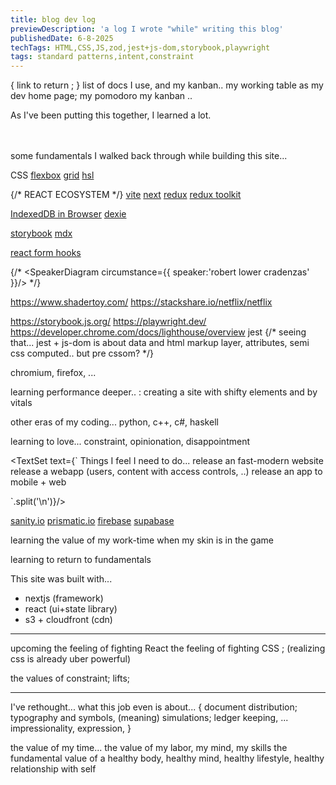 ```yaml
---
title: blog dev log
previewDescription: 'a log I wrote "while" writing this blog' 
publishedDate: 6-8-2025
techTags: HTML,CSS,JS,zod,jest+js-dom,storybook,playwright
tags: standard patterns,intent,constraint
---
```


\{ 
  link to return ;
\}
list of docs I use, and my kanban.. my working table as my dev home page;
my pomodoro my kanban .. 


As I've been putting this together, I learned a lot.

<br/>
<br/>
some fundamentals I walked back through while building this site...

  CSS
  <a href="https://css-tricks.com/snippets/css/a-guide-to-flexbox/">flexbox</a>
  <a href="https://css-tricks.com/snippets/css/complete-guide-grid/">grid</a>
  <a href="https://developer.mozilla.org/en-US/docs/Web/CSS/color_value/hsl">hsl</a>


  {/* REACT ECOSYSTEM  */}
  <a href="https://vite.dev/">vite</a>
  <a href="https://nextjs.org/">next</a>
  <a href="https://redux.js.org/">redux</a>
  <a href="https://redux-toolkit.js.org/">redux toolkit</a>
  
  <a href='https://developer.mozilla.org/en-US/docs/Web/API/IndexedDB_API'>IndexedDB in Browser</a>
  <a href='https://dexie.org/'>dexie</a>
  
  <a href='https://storybook.js.org/'>storybook</a>
  <a href='https://mdxjs.com/'>mdx</a>

  <a href="https://react-hook-form.com/">react form hooks</a>

{/* <SpeakerDiagram circumstance={{ 
  speaker:'robert lower cradenzas' 
}}/> */}


https://www.shadertoy.com/
https://stackshare.io/netflix/netflix


https://storybook.js.org/
https://playwright.dev/
https://developer.chrome.com/docs/lighthouse/overview
jest
{/* seeing that... jest + js-dom is about data and html markup layer, attributes, semi css computed.. but pre cssom? */}

chromium, firefox, ...

learning performance deeper.. : creating a site with shifty elements and by vitals



other eras of my coding... python, c++, c#, haskell

learning to love... constraint, opinionation, disappointment


<TextSet text={`
  Things I feel I need to do...
  release an fast-modern website
  release a webapp (users, content with access controls, ..)
  release an app to mobile + web

`.split('\n')}/> 


<TextSet>
  <a href="https://www.sanity.io/">sanity.io</a>
  <a href="https://www.prisma.io/">prismatic.io</a>
  <a href="https://firebase.google.com/">firebase</a>
  <a href="https://supabase.com/">supabase</a>
</TextSet>



learning the value of my work-time when my skin is in the game

learning to return to fundamentals


This site was built with...
- nextjs (framework)
- react (ui+state library)
- s3 + cloudfront (cdn)


_____
upcoming
the feeling of fighting React
the feeling of fighting CSS ; (realizing css is already uber powerful)

the values of constraint; lifts;

____
I've rethought...
what this job even is about... 
\{ 
  document distribution; typography and 
  symbols, (meaning)
  simulations; ledger keeping, 
  ...
  impressionality, expression, 
\}

the value of my time... the value of my labor, my mind, my skills
the fundamental value of a healthy body, healthy mind, healthy lifestyle, healthy relationship with self
